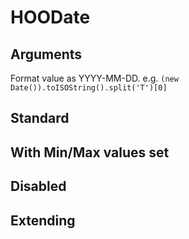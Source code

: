 
<Meta of={HooDateStories} />

# HOODate

## Arguments

Format value as YYYY-MM-DD. e.g. `(new Date()).toISOString().split('T')[0]`

<ArgTypes of={HOODate} />

## Standard

<Canvas of={HooDateStories.Standard} />

## With Min/Max values set

<Canvas of={HooDateStories.MinMaxValues} />

## Disabled

<Canvas of={HooDateStories.Disabled} />

## Extending

<Canvas of={HooDateStories.Extending} />
